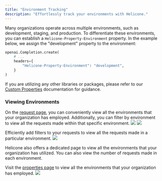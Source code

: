 ```yaml
---
title: "Environment Tracking"
description: "Effortlessly track your environments with Helicone."
---
```


Many organizations operate across multiple environments, such as development, staging, and production. To differentiate these environments, you can establish a `Helicone-Property-Environment` property. In the example below, we assign the "development" property to the environment:

```python
openai.Completion.create(
    # ...
    headers={
        "Helicone-Property-Environment": "development",
    }
)
```

If you are utilizing any other libraries or packages, please refer to our [Custom Properties](/features/advanced-usage/custom-properties) documentation for guidance.

### Viewing Environments

On the [request page](https://www.helicone.ai/requests), you can conveniently view all the environments that your organization has employed. Additionally, you can filter by environment to view all the requests made within that specific environment.
![](/images/environment-cp/1.png)
![](/images/environment-cp/2.png)

Efficiently add filters to your requests to view all the requests made in a particular environment.
![](/images/environment-cp/3.png)

Helicone also offers a dedicated page to view all the environments that your organization has utilized. You can also view the number of requests made in each environment.

Visit the [properties page](https://www.helicone.ai/properties) to view all the environments that your organization has employed.
![](/images/environment-cp/4.png)
